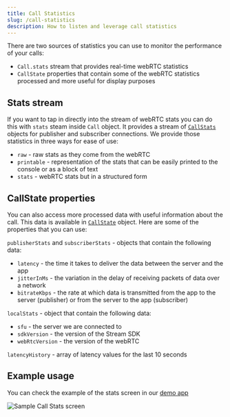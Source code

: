 ```yaml
---
title: Call Statistics
slug: /call-statistics
description: How to listen and leverage call statistics
---
```


There are two sources of statistics you can use to monitor the performance of your calls:
- `Call.stats` stream that provides real-time webRTC statistics
- `CallState` properties that contain some of the webRTC statistics processed and more useful for display purposes

## Stats stream

If you want to tap in directly into the stream of webRTC stats you can do this with `stats` steam inside `Call` object. It provides a stream of [`CallStats`](https://github.com/GetStream/stream-video-flutter/blob/main/packages/stream_video/lib/src/models/call_stats.dart) objects for publisher and subscriber connections.
We provide those statistics in three ways for ease of use:

* `raw` - raw stats as they come from the webRTC
* `printable` - representation of the stats that can be easily printed to the console or as a block of text
* `stats` - webRTC stats but in a structured form

## CallState properties

You can also access more processed data with useful information about the call. This data is available in [`CallState`](https://github.com/GetStream/stream-video-flutter/blob/main/packages/stream_video/lib/src/call_state.dart) object. Here are some of the properties that you can use:

`publisherStats` and `subscriberStats` - objects that contain the following data:
* `latency` - the time it takes to deliver the data between the server and the app
* `jitterInMs` -  the variation in the delay of receiving packets of data over a network
* `bitrateKbps` - the rate at which data is transmitted from the app to the server (publisher) or from the server to the app (subscriber)

`localStats` - object that contain the following data:
* `sfu` - the server we are connected to
* `sdkVersion` - the version of the Stream SDK
* `webRtcVersion` - the version of the webRTC

`latencyHistory` - array of latency values for the last 10 seconds

## Example usage

You can check the example of the stats screen in our [demo app](https://github.com/GetStream/stream-video-flutter/blob/main/dogfooding/lib/screens/call_stats_screen.dart)

![Sample Call Stats screen](../assets/core_concepts/stats_screen.jpeg)

